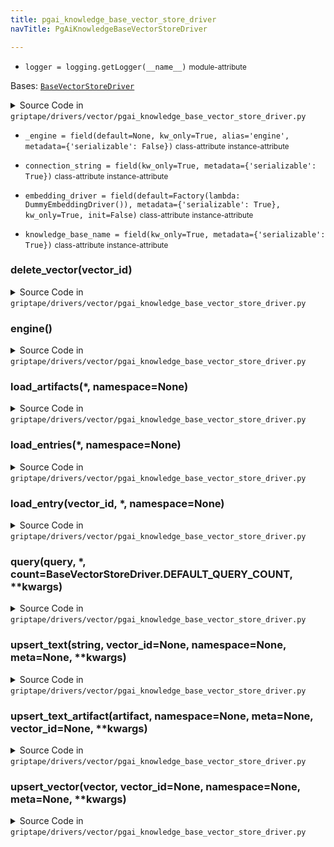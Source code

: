 ```yaml
---
title: pgai_knowledge_base_vector_store_driver
navTitle: PgAiKnowledgeBaseVectorStoreDriver

---
```


-   `logger = logging.getLogger(__name__)` <small>module-attribute</small>  <span id="griptape.drivers.vector.pgai_knowledge_base_vector_store_driver.logger"></span> 

<span id="griptape.drivers.vector.pgai_knowledge_base_vector_store_driver.PgAiKnowledgeBaseVectorStoreDriver"></span>

Bases:
 [`BaseVectorStoreDriver`](./#griptape.drivers.vector.BaseVectorStoreDriver "BaseVectorStoreDriver (griptape.drivers.vector.BaseVectorStoreDriver)")

<details><summary>Source Code in <code>griptape&#47;drivers&#47;vector&#47;pgai_knowledge_base_vector_store_driver.py</code></summary>

```python
@define
class PgAiKnowledgeBaseVectorStoreDriver(BaseVectorStoreDriver):
    connection_string: str = field(kw_only=True, metadata={"serializable": True})
    knowledge_base_name: str = field(kw_only=True, metadata={"serializable": True})
    embedding_driver: BaseEmbeddingDriver = field(
        default=Factory(lambda: DummyEmbeddingDriver()),
        metadata={"serializable": True},
        kw_only=True,
        init=False,
    )
    _engine: sqlalchemy.Engine = field(default=None, kw_only=True, alias="engine", metadata={"serializable": False})

    @lazy_property()
    def engine(self) -> sqlalchemy.Engine:
        return import_optional_dependency("sqlalchemy").create_engine(self.connection_string)

    def query(
        self,
        query: str | TextArtifact | ImageArtifact,
        *,
        count: Optional[int] = BaseVectorStoreDriver.DEFAULT_QUERY_COUNT,
        **kwargs,
    ) -> list[BaseVectorStoreDriver.Entry]:
        if isinstance(query, ImageArtifact):
            raise ValueError(f"{self.__class__.__name__} does not support querying with Image Artifacts.")

        sqlalchemy = import_optional_dependency("sqlalchemy")

        with sqlalchemy.orm.Session(self.engine) as session:
            rows = session.query(sqlalchemy.func.aidb.retrieve_text(self.knowledge_base_name, query, count)).all()

        entries = []
        for (row,) in rows:
            # Remove the first and last parentheses from the row and list by commas
            # Example: '(foo,bar)' -> ['foo', 'bar']
            row_list = "".join(row.replace("(", "", 1).rsplit(")", 1)).split(",")
            entries.append(
                BaseVectorStoreDriver.Entry(
                    id=row_list[0],
                    score=float(row_list[2]),
                    meta={"artifact": TextArtifact(row_list[1]).to_json()},
                )
            )

        return entries

    def upsert_vector(
        self,
        vector: list[float],
        vector_id: Optional[str] = None,
        namespace: Optional[str] = None,
        meta: Optional[dict] = None,
        **kwargs,
    ) -> str:
        raise NotImplementedError(f"{self.__class__.__name__} does not support vector upsert.")

    def upsert_text_artifact(
        self,
        artifact: TextArtifact,
        namespace: Optional[str] = None,
        meta: Optional[dict] = None,
        vector_id: Optional[str] = None,
        **kwargs,
    ) -> str:
        raise NotImplementedError(f"{self.__class__.__name__} does not support text artifact upsert.")

    def upsert_text(
        self,
        string: str,
        vector_id: Optional[str] = None,
        namespace: Optional[str] = None,
        meta: Optional[dict] = None,
        **kwargs,
    ) -> str:
        raise NotImplementedError(f"{self.__class__.__name__} does not support text upsert.")

    def load_entry(self, vector_id: str, *, namespace: Optional[str] = None) -> BaseVectorStoreDriver.Entry:
        raise NotImplementedError(f"{self.__class__.__name__} does not support entry loading.")

    def load_entries(self, *, namespace: Optional[str] = None) -> list[BaseVectorStoreDriver.Entry]:
        raise NotImplementedError(f"{self.__class__.__name__} does not support entry loading.")

    def load_artifacts(self, *, namespace: Optional[str] = None) -> ListArtifact:
        raise NotImplementedError(f"{self.__class__.__name__} does not support Artifact loading.")

    def delete_vector(self, vector_id: str) -> NoReturn:
        raise NotImplementedError(f"{self.__class__.__name__} does not support deletion.")
```

</details>

-   `_engine = field(default=None, kw_only=True, alias='engine', metadata={'serializable': False})` <small>class-attribute</small> <small>instance-attribute</small>  <span id="griptape.drivers.vector.pgai_knowledge_base_vector_store_driver.PgAiKnowledgeBaseVectorStoreDriver._engine"></span> 

-   `connection_string = field(kw_only=True, metadata={'serializable': True})` <small>class-attribute</small> <small>instance-attribute</small>  <span id="griptape.drivers.vector.pgai_knowledge_base_vector_store_driver.PgAiKnowledgeBaseVectorStoreDriver.connection_string"></span> 

-   `embedding_driver = field(default=Factory(lambda: DummyEmbeddingDriver()), metadata={'serializable': True}, kw_only=True, init=False)` <small>class-attribute</small> <small>instance-attribute</small>  <span id="griptape.drivers.vector.pgai_knowledge_base_vector_store_driver.PgAiKnowledgeBaseVectorStoreDriver.embedding_driver"></span> 

-   `knowledge_base_name = field(kw_only=True, metadata={'serializable': True})` <small>class-attribute</small> <small>instance-attribute</small>  <span id="griptape.drivers.vector.pgai_knowledge_base_vector_store_driver.PgAiKnowledgeBaseVectorStoreDriver.knowledge_base_name"></span> 

<span id="griptape.drivers.vector.pgai_knowledge_base_vector_store_driver.PgAiKnowledgeBaseVectorStoreDriver.delete_vector"></span>

### delete_vector(vector_id)

<details><summary>Source Code in <code>griptape&#47;drivers&#47;vector&#47;pgai_knowledge_base_vector_store_driver.py</code></summary>

```python
def delete_vector(self, vector_id: str) -> NoReturn:
    raise NotImplementedError(f"{self.__class__.__name__} does not support deletion.")
```

</details>

<span id="griptape.drivers.vector.pgai_knowledge_base_vector_store_driver.PgAiKnowledgeBaseVectorStoreDriver.engine"></span>

### engine()

<details><summary>Source Code in <code>griptape&#47;drivers&#47;vector&#47;pgai_knowledge_base_vector_store_driver.py</code></summary>

```python
@lazy_property()
def engine(self) -> sqlalchemy.Engine:
    return import_optional_dependency("sqlalchemy").create_engine(self.connection_string)
```

</details>

<span id="griptape.drivers.vector.pgai_knowledge_base_vector_store_driver.PgAiKnowledgeBaseVectorStoreDriver.load_artifacts"></span>

### load_artifacts(\*, namespace=None)

<details><summary>Source Code in <code>griptape&#47;drivers&#47;vector&#47;pgai_knowledge_base_vector_store_driver.py</code></summary>

```python
def load_artifacts(self, *, namespace: Optional[str] = None) -> ListArtifact:
    raise NotImplementedError(f"{self.__class__.__name__} does not support Artifact loading.")
```

</details>

<span id="griptape.drivers.vector.pgai_knowledge_base_vector_store_driver.PgAiKnowledgeBaseVectorStoreDriver.load_entries"></span>

### load_entries(\*, namespace=None)

<details><summary>Source Code in <code>griptape&#47;drivers&#47;vector&#47;pgai_knowledge_base_vector_store_driver.py</code></summary>

```python
def load_entries(self, *, namespace: Optional[str] = None) -> list[BaseVectorStoreDriver.Entry]:
    raise NotImplementedError(f"{self.__class__.__name__} does not support entry loading.")
```

</details>

<span id="griptape.drivers.vector.pgai_knowledge_base_vector_store_driver.PgAiKnowledgeBaseVectorStoreDriver.load_entry"></span>

### load_entry(vector_id, \*, namespace=None)

<details><summary>Source Code in <code>griptape&#47;drivers&#47;vector&#47;pgai_knowledge_base_vector_store_driver.py</code></summary>

```python
def load_entry(self, vector_id: str, *, namespace: Optional[str] = None) -> BaseVectorStoreDriver.Entry:
    raise NotImplementedError(f"{self.__class__.__name__} does not support entry loading.")
```

</details>

<span id="griptape.drivers.vector.pgai_knowledge_base_vector_store_driver.PgAiKnowledgeBaseVectorStoreDriver.query"></span>

### query(query, \*, count=BaseVectorStoreDriver.DEFAULT_QUERY_COUNT, \*\*kwargs)

<details><summary>Source Code in <code>griptape&#47;drivers&#47;vector&#47;pgai_knowledge_base_vector_store_driver.py</code></summary>

```python
def query(
    self,
    query: str | TextArtifact | ImageArtifact,
    *,
    count: Optional[int] = BaseVectorStoreDriver.DEFAULT_QUERY_COUNT,
    **kwargs,
) -> list[BaseVectorStoreDriver.Entry]:
    if isinstance(query, ImageArtifact):
        raise ValueError(f"{self.__class__.__name__} does not support querying with Image Artifacts.")

    sqlalchemy = import_optional_dependency("sqlalchemy")

    with sqlalchemy.orm.Session(self.engine) as session:
        rows = session.query(sqlalchemy.func.aidb.retrieve_text(self.knowledge_base_name, query, count)).all()

    entries = []
    for (row,) in rows:
        # Remove the first and last parentheses from the row and list by commas
        # Example: '(foo,bar)' -> ['foo', 'bar']
        row_list = "".join(row.replace("(", "", 1).rsplit(")", 1)).split(",")
        entries.append(
            BaseVectorStoreDriver.Entry(
                id=row_list[0],
                score=float(row_list[2]),
                meta={"artifact": TextArtifact(row_list[1]).to_json()},
            )
        )

    return entries
```

</details>

<span id="griptape.drivers.vector.pgai_knowledge_base_vector_store_driver.PgAiKnowledgeBaseVectorStoreDriver.upsert_text"></span>

### upsert_text(string, vector_id=None, namespace=None, meta=None, \*\*kwargs)

<details><summary>Source Code in <code>griptape&#47;drivers&#47;vector&#47;pgai_knowledge_base_vector_store_driver.py</code></summary>

```python
def upsert_text(
    self,
    string: str,
    vector_id: Optional[str] = None,
    namespace: Optional[str] = None,
    meta: Optional[dict] = None,
    **kwargs,
) -> str:
    raise NotImplementedError(f"{self.__class__.__name__} does not support text upsert.")
```

</details>

<span id="griptape.drivers.vector.pgai_knowledge_base_vector_store_driver.PgAiKnowledgeBaseVectorStoreDriver.upsert_text_artifact"></span>

### upsert_text_artifact(artifact, namespace=None, meta=None, vector_id=None, \*\*kwargs)

<details><summary>Source Code in <code>griptape&#47;drivers&#47;vector&#47;pgai_knowledge_base_vector_store_driver.py</code></summary>

```python
def upsert_text_artifact(
    self,
    artifact: TextArtifact,
    namespace: Optional[str] = None,
    meta: Optional[dict] = None,
    vector_id: Optional[str] = None,
    **kwargs,
) -> str:
    raise NotImplementedError(f"{self.__class__.__name__} does not support text artifact upsert.")
```

</details>

<span id="griptape.drivers.vector.pgai_knowledge_base_vector_store_driver.PgAiKnowledgeBaseVectorStoreDriver.upsert_vector"></span>

### upsert_vector(vector, vector_id=None, namespace=None, meta=None, \*\*kwargs)

<details><summary>Source Code in <code>griptape&#47;drivers&#47;vector&#47;pgai_knowledge_base_vector_store_driver.py</code></summary>

```python
def upsert_vector(
    self,
    vector: list[float],
    vector_id: Optional[str] = None,
    namespace: Optional[str] = None,
    meta: Optional[dict] = None,
    **kwargs,
) -> str:
    raise NotImplementedError(f"{self.__class__.__name__} does not support vector upsert.")
```

</details>
